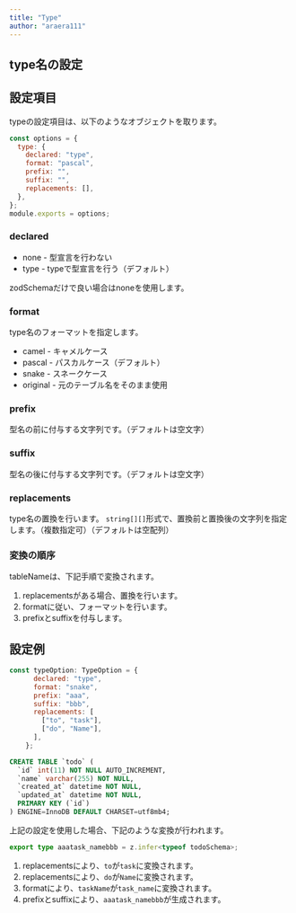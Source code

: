 ```yaml
---
title: "Type"
author: "araera111"
---
```


## type名の設定

## 設定項目

typeの設定項目は、以下のようなオブジェクトを取ります。

```js
const options = {
  type: {
    declared: "type",
    format: "pascal",
    prefix: "",
    suffix: "",
    replacements: [],
  },
};
module.exports = options;
```

### declared

- none - 型宣言を行わない
- type - typeで型宣言を行う（デフォルト）

zodSchemaだけで良い場合はnoneを使用します。

### format

type名のフォーマットを指定します。

- camel - キャメルケース
- pascal - パスカルケース（デフォルト）
- snake - スネークケース
- original - 元のテーブル名をそのまま使用

### prefix

型名の前に付与する文字列です。（デフォルトは空文字）

### suffix

型名の後に付与する文字列です。（デフォルトは空文字）

### replacements

type名の置換を行います。
`string[][]`形式で、置換前と置換後の文字列を指定します。（複数指定可）（デフォルトは空配列）

### 変換の順序

tableNameは、下記手順で変換されます。

1. replacementsがある場合、置換を行います。
2. formatに従い、フォーマットを行います。
3. prefixとsuffixを付与します。

## 設定例

```js
const typeOption: TypeOption = {
      declared: "type",
      format: "snake",
      prefix: "aaa",
      suffix: "bbb",
      replacements: [
        ["to", "task"],
        ["do", "Name"],
      ],
    };
```

```sql
CREATE TABLE `todo` (
  `id` int(11) NOT NULL AUTO_INCREMENT,
  `name` varchar(255) NOT NULL,
  `created_at` datetime NOT NULL,
  `updated_at` datetime NOT NULL,
  PRIMARY KEY (`id`)
) ENGINE=InnoDB DEFAULT CHARSET=utf8mb4;
```

上記の設定を使用した場合、下記のような変換が行われます。

```ts
export type aaatask_namebbb = z.infer<typeof todoSchema>;
```

1. replacementsにより、`to`が`task`に変換されます。
2. replacementsにより、`do`が`Name`に変換されます。
3. formatにより、`taskName`が`task_name`に変換されます。
4. prefixとsuffixにより、`aaatask_namebbb`が生成されます。
